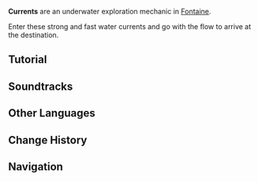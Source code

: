 {{Terminology Infobox
|image  = Current.png
|type   = Exploration
|region = Fontaine
}}
'''Currents''' are an underwater exploration mechanic in [[Fontaine]].

Enter these strong and fast water currents and go with the flow to arrive at the destination.

==Tutorial==
{{Tutorial|Fontaine's Currents...}}

==Soundtracks==
{{Soundtracks by Category Table}}

==Other Languages==
{{Other Languages
|en      = Current
|zhs     = 洋流
|zhs_rm  = Yángliú
|zht     = 洋流
|zht_rm  = Yángliú
|zh_tl   = Ocean Current
|ja      = 海流
|ja_rm   = Kairyuu
|ja_tl   = Ocean Current
|ko      = 해류
|ko_tl   = Sea Current
|es      = Corriente
|es_tl   = Current
|fr      = Courant
|fr_tl   = Current
|ru      = Течение
|ru_tl   = Current
|th      = กระแสน้ำ
|th_rm   = 
|th_tl   = 
|vi      = Dòng Chảy
|vi_tl   = 
|de      = Strömung
|de_tl   = Current
|id      = Arus
|id_tl   = Current
|pt      = Corrente Marinha
|pt_tl   = 
|tr      = Akıntı
|tr_tl   = Current
|it      = Corrente oceanica
|it_tl   = Oceanic Current
}}

==Change History==
{{Change History|4.0}}

==Navigation==
{{Exploration Navbox|Fontaine}}